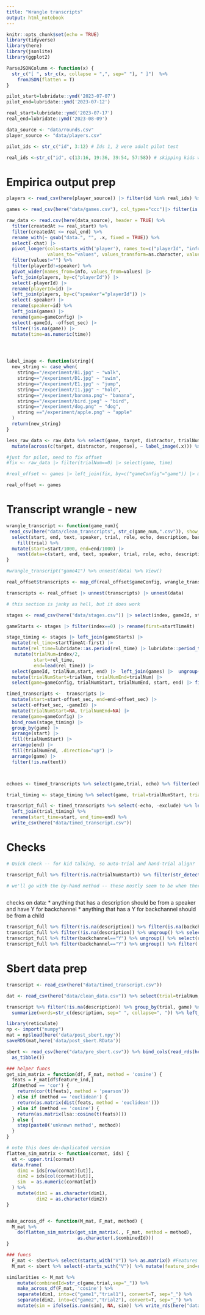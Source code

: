 ```yaml
---
title: "Wrangle transcripts"
output: html_notebook
---
```



```r
knitr::opts_chunk$set(echo = TRUE)
library(tidyverse)
library(here)
library(jsonlite)
library(ggplot2)

ParseJSONColumn <- function(x) {
  str_c("[ ", str_c(x, collapse = ",", sep=" "), " ]")  %>% 
    fromJSON(flatten = T)
}

pilot_start=lubridate::ymd('2023-07-07') 
pilot_end=lubridate::ymd('2023-07-12')

real_start=lubridate::ymd('2023-07-17')
real_end=lubridate::ymd('2023-08-09')

data_source <- "data/rounds.csv"
player_source <- "data/players.csv"

pilot_ids <- str_c("id", 3:12) # Ids 1, 2 were adult pilot test 

real_ids <-str_c("id", c(13:16, 19:36, 39:54, 57:58)) # skipping kids who didn't complete enough trials
```

# Empirica output prep

```r

players <- read_csv(here(player_source)) |> filter(id %in% real_ids) %>% select(id, playerId=`_id`) 

games <- read_csv(here("data/games.csv"), col_types="ccc")|> filter(is.na(exclude)) |>  mutate(offset_sec=lubridate::ms(offset) |> lubridate::period_to_seconds()) |> select(-offset)

```

```r

raw_data <- read.csv(here(data_source), header = TRUE) %>% 
  filter(createdAt >= real_start) %>%
  filter(createdAt <= real_end) %>% 
  rename_with(~ gsub("data.", "", .x, fixed = TRUE)) %>% 
  select(-chat) |> 
  pivot_longer(cols=starts_with('player'), names_to=c("playerId", "info"), names_prefix="player_", names_sep="_",
               values_to="values", values_transform=as.character, values_drop_na=T) %>% 
  filter(values!="") %>% 
  filter(playerId!=speaker) %>% 
  pivot_wider(names_from=info, values_from=values) |> 
  left_join(players, by=c("playerId")) |> 
  select(-playerId) |> 
  rename(playerId=id) |> 
  left_join(players, by=c("speaker"="playerId")) |> 
  select(-speaker) |> 
  rename(speaker=id) %>% 
  left_join(games) |> 
  rename(game=gameConfig) |> 
  select(-gameId, -offset_sec) |> 
  filter(!is.na(game)) |> 
  mutate(time=as.numeric(time))




label_image <- function(string){
  new_string <- case_when(
    string=="/experiment/B1.jpg" ~ "walk",
    string=="/experiment/D1.jpg" ~ "swim",
    string=="/experiment/E1.jpg" ~ "jump",
    string=="/experiment/I1.jpg" ~ "hold",
    string=="/experiment/banana.png"~ "banana",
    string=="/experiment/bird.jpeg" ~ "bird",
    string=="/experiment/dog.png" ~ "dog",
    string =="/experiment/apple.png" ~ "apple"
  )
  return(new_string)
}

less_raw_data <- raw_data %>% select(game, target, distractor, trialNum, targetNum, repNum, response, correct, time, listener=playerId, speaker) %>% 
  mutate(across(c(target, distractor, response), ~ label_image(.x))) %>% write_csv(here("data/clean_data.csv"))
```

```r
#just for pilot, need to fix offset
#fix <- raw_data |> filter(trialNum==0) |> select(game, time)

#real_offset <- games |> left_join(fix, by=c("gameConfig"="game")) |> mutate(offset_sec=offset_sec-time/1000)

real_offset <- games

```

# Transcript wrangle - new

```r



wrangle_transcript <- function(game_num){
 read_csv(here("data/clean_transcripts", str_c(game_num,".csv")), show_col_types=F) |> 
  select(start, end, text, speaker, trial, role, echo, description, backchannel) |> 
    fill(trial) %>% 
  mutate(start=start/1000, end=end/1000) |> 
    nest(data=c(start, end, text, speaker, trial, role, echo, description, backchannel))
}

#wrangle_transcript("game41") %>% unnest(data) %>% View()

real_offset$transcripts <- map_df(real_offset$gameConfig, wrangle_transcript)

transcripts <- real_offset |> unnest(transcripts) |> unnest(data)

# this section is janky as hell, but it does work

```


```r

stages <- read_csv(here("data/stages.csv")) |> select(index, gameId, startTimeAt) |> group_by(gameId)

gameStarts <- stages |> filter(index==0) |> rename(first=startTimeAt) |> select(-index)

stage_timing <- stages |> left_join(gameStarts) |>
  mutate(rel_time=startTimeAt-first) |> 
  mutate(rel_time=lubridate::as.period(rel_time) |> lubridate::period_to_seconds()) |> 
   mutate(trialNum=index/2,
          start=rel_time,
          end=lead(rel_time)) |> 
  select(gameId, trialNum,start, end) |>  left_join(games) |>  ungroup() |> 
  mutate(trialNumStart=trialNum, trialNumEnd=trialNum) |> 
  select(game=gameConfig, trialNumStart, trialNumEnd, start, end) |> filter(!is.na(game)) |> filter(!is.na(start)) |> filter(!is.na(end))
```



```r
timed_transcripts <-  transcripts |>
  mutate(start=start-offset_sec, end=end-offset_sec) |> 
  select(-offset_sec, -gameId) |> 
  mutate(trialNumStart=NA, trialNumEnd=NA) |> 
  rename(game=gameConfig) |> 
  bind_rows(stage_timing) |> 
  group_by(game) |> 
  arrange(start) |> 
  fill(trialNumStart) |> 
  arrange(end) |> 
  fill(trialNumEnd, .direction="up") |> 
  arrange(game) |> 
  filter(!is.na(text))



echoes <- timed_transcripts %>% select(game,trial, echo) %>% filter(echo=="Y") %>% unique()

trial_timing <- stage_timing %>% select(game, trial=trialNumStart, trial_start=start)

transcript_full <- timed_transcripts %>% select(-echo, -exclude) %>% left_join(echoes) %>% 
  left_join(trial_timing) %>% 
  rename(start_time=start, end_time=end) %>% 
  write_csv(here("data/timed_transcript.csv"))
```

# Checks
```r
# Quick check -- for kid talking, so auto-trial and hand-trial align?

transcript_full %>% filter(!is.na(trialNumStart)) %>% filter(str_detect(speaker, "id")) %>% filter(!is.na(role)) %>% filter(trial!=trialNumStart)

# we'll go with the by-hand method -- these mostly seem to be when there's a wide span of time! possibly due to whisper being silly or us hand filling due to whisper missing things



```

checks on data:
* anything that has a description should be from a speaker and have Y for backchannel
* anything that has a Y for backchannel should be from a child

```r
transcript_full %>% filter(!is.na(description)) %>% filter(is.na(backchannel))
transcript_full %>% filter(!is.na(description)) %>% ungroup() %>% select(role) %>% unique()
transcript_full %>% filter(backchannel=="Y") %>% ungroup() %>% select(role) %>% unique() 
transcript_full %>% filter(backchannel=="Y") %>% ungroup() %>% filter(!str_detect(speaker,"id"))
```

# Sbert data prep

```r
transcript <- read_csv(here("data/timed_transcript.csv"))

dat <- read_csv(here("data/clean_data.csv")) %>% select(trial=trialNum, game, target, distractor)

transcript %>% filter(!is.na(description)) %>% group_by(trial, game) %>% 
  summarize(words=str_c(description, sep=" ", collapse=", ")) %>% left_join(dat) %>% write_csv(here("data/pre_sbert.csv"))


```

```r
library(reticulate)
np <- import("numpy")
mat = np$load(here('data/post_sbert.npy'))
saveRDS(mat,here('data/post_sbert.RData'))
```

```r
sbert <- read_csv(here("data/pre_sbert.csv")) %>% bind_cols(read_rds(here("data/post_sbert.RData")) %>% 
  as_tibble())

### helper funcs
get_sim_matrix = function(df, F_mat, method = 'cosine') {
  feats = F_mat[df$feature_ind,]
  if(method == 'cor') {
    return(cor(t(feats), method = 'pearson'))
  } else if (method == 'euclidean') {
    return(as.matrix(dist(feats, method = 'euclidean')))
  } else if (method == 'cosine') {
    return(as.matrix(lsa::cosine(t(feats))))
  } else {
    stop(paste0('unknown method', method))
  }
}

# note this does de-duplicated version
flatten_sim_matrix <- function(cormat, ids) {
  ut <- upper.tri(cormat)
  data.frame(
    dim1 = ids[row(cormat)[ut]],
    dim2 = ids[col(cormat)[ut]],
    sim  = as.numeric(cormat[ut])
  ) %>%
    mutate(dim1 = as.character(dim1),
           dim2 = as.character(dim2))
}


make_across_df <- function(M_mat, F_mat, method) {
  M_mat %>%
    do(flatten_sim_matrix(get_sim_matrix(., F_mat, method = method),
                          as.character(.$combinedId)))
}

### funcs
  F_mat <- sbert%>% select(starts_with("V")) %>% as.matrix() #Features
  M_mat <- sbert %>% select(-starts_with("V")) %>% mutate(feature_ind=row_number())

similarities <- M_mat %>%
    mutate(combinedId=str_c(game,trial,sep="_")) %>%
    make_across_df(F_mat, 'cosine') %>%
    separate(dim1, into=c("game1","trial1"), convert=T, sep="_") %>%
    separate(dim2, into=c("game2","trial2"), convert=T, sep="_") %>%
    mutate(sim = ifelse(is.nan(sim), NA, sim)) %>% write_rds(here("data/similarities.rds"))
 
```
